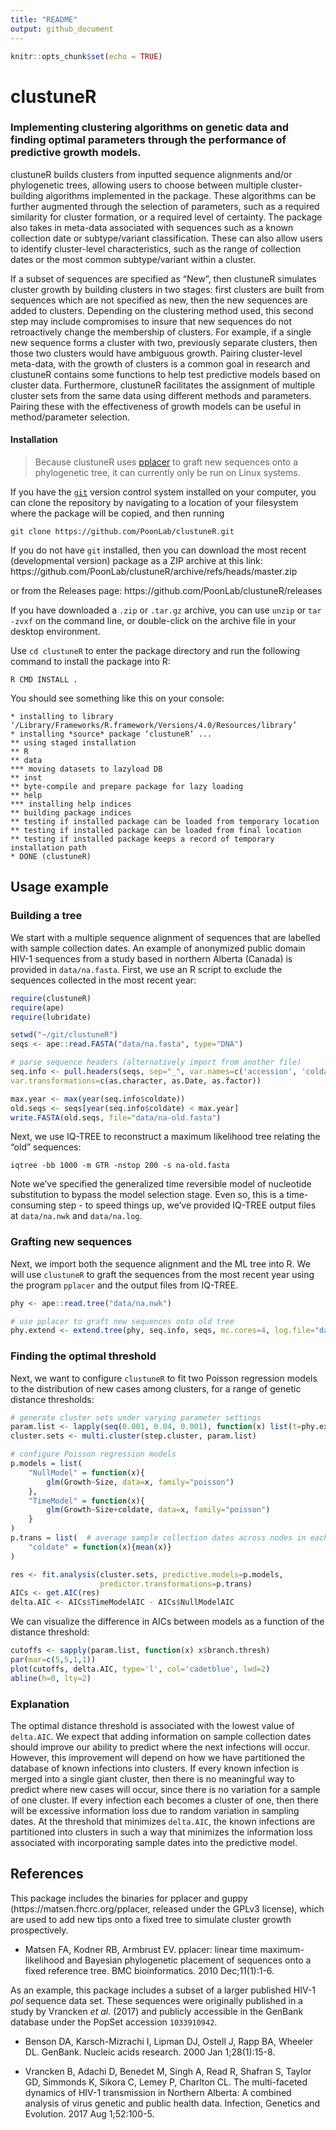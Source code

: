 ```yaml
---
title: "README"
output: github_document
---
```


```r
knitr::opts_chunk$set(echo = TRUE)
```

# clustuneR
### Implementing clustering algorithms on genetic data and finding optimal parameters through the performance of predictive growth models.

clustuneR builds clusters from inputted sequence alignments and/or phylogenetic trees, allowing users to choose between multiple cluster-building algorithms implemented in the package.
These algorithms can be further augmented through the selection of parameters, such as a required similarity for cluster formation, or a required level of certainty.
The package also takes in meta-data associated with sequences such as a known collection date or subtype/variant classification.
These can also allow users to identify cluster-level characteristics, such as the range of collection dates or the most common subtype/variant within a cluster.

If a subset of sequences are specified as "New", then clustuneR simulates cluster growth by building clusters in two stages:
first clusters are built from sequences which are not specified as new, then the new sequences are added to clusters.
Depending on the clustering method used, this second step may include compromises to insure that new sequences do not retroactively change the membership of clusters.
For example, if a single new sequence forms a cluster with two, previously separate clusters, then those two clusters would have ambiguous growth.
Pairing cluster-level meta-data, with the growth of clusters is a common goal in research and clustuneR contains some functions to help test predictive models based on cluster data.
Furthermore, clustuneR facilitates the assignment of multiple cluster sets from the same data using different methods and parameters.
Pairing these with the effectiveness of growth models can be useful in method/parameter selection.



#### Installation

> Because clustuneR uses [pplacer](https://github.com/matsen/pplacer/) to graft new sequences onto a phylogenetic tree, it can currently only be run on Linux systems.

If you have the [`git`](https://git-scm.com/) version control system installed on your computer, you can clone the repository by navigating to a location of your filesystem where the package will be copied, and then running
```
git clone https://github.com/PoonLab/clustuneR.git 
```

If you do not have `git` installed, then you can download the most recent (developmental version) package as a ZIP archive at this link:
https://github.com/PoonLab/clustuneR/archive/refs/heads/master.zip

or from the Releases page:
https://github.com/PoonLab/clustuneR/releases

If you have downloaded a `.zip` or `.tar.gz` archive, you can use `unzip` or `tar -zvxf` on the command line, or double-click on the archive file in your desktop environment.

Use `cd clustuneR` to enter the package directory and run the following command to install the package into R:
```
R CMD INSTALL .
```
You should see something like this on your console:
```
* installing to library ‘/Library/Frameworks/R.framework/Versions/4.0/Resources/library’
* installing *source* package ‘clustuneR’ ...
** using staged installation
** R
** data
*** moving datasets to lazyload DB
** inst
** byte-compile and prepare package for lazy loading
** help
*** installing help indices
** building package indices
** testing if installed package can be loaded from temporary location
** testing if installed package can be loaded from final location
** testing if installed package keeps a record of temporary installation path
* DONE (clustuneR)
```


## Usage example

### Building a tree

We start with a multiple sequence alignment of sequences that are labelled with sample collection dates.
An example of anonymized public domain HIV-1 sequences from a study based in northern Alberta (Canada) is provided in `data/na.fasta`.
First, we use an R script to exclude the sequences collected in the most recent year:
```r
require(clustuneR)
require(ape)
require(lubridate)

setwd("~/git/clustuneR")
seqs <- ape::read.FASTA("data/na.fasta", type="DNA")

# parse sequence headers (alternatively import from another file)
seq.info <- pull.headers(seqs, sep="_", var.names=c('accession', 'coldate', 'subtype'),
var.transformations=c(as.character, as.Date, as.factor))

max.year <- max(year(seq.info$coldate))
old.seqs <- seqs[year(seq.info$coldate) < max.year]
write.FASTA(old.seqs, file="data/na-old.fasta")
```

Next, we use IQ-TREE to reconstruct a maximum likelihood tree relating the "old" sequences:
```console
iqtree -bb 1000 -m GTR -nstop 200 -s na-old.fasta
```
Note we've specified the generalized time reversible model of nucleotide substitution to bypass the model selection stage.
Even so, this is a time-consuming step - to speed things up, we've provided IQ-TREE output files at `data/na.nwk` and `data/na.log`.


### Grafting new sequences

Next, we import both the sequence alignment and the ML tree into R.
We will use `clustuneR` to graft the sequences from the most recent year using the program `pplacer` and the output files from IQ-TREE.
```r
phy <- ape::read.tree("data/na.nwk")

# use pplacer to graft new sequences onto old tree
phy.extend <- extend.tree(phy, seq.info, seqs, mc.cores=4, log.file="data/na.log")
```

### Finding the optimal threshold

Next, we want to configure `clustuneR` to fit two Poisson regression models to the distribution of new cases among clusters, for a range of genetic distance thresholds:
```r
# generate cluster sets under varying parameter settings
param.list <- lapply(seq(0.001, 0.04, 0.001), function(x) list(t=phy.extend, branch.thresh=x, boot.thresh=0.95))
cluster.sets <- multi.cluster(step.cluster, param.list) 

# configure Poisson regression models
p.models = list(
    "NullModel" = function(x){
        glm(Growth~Size, data=x, family="poisson")
    },
    "TimeModel" = function(x){
        glm(Growth~Size+coldate, data=x, family="poisson")
    }
)
p.trans = list(  # average sample collection dates across nodes in each cluster
    "coldate" = function(x){mean(x)}
)

res <- fit.analysis(cluster.sets, predictive.models=p.models, 
                    predictor.transformations=p.trans)
AICs <- get.AIC(res)
delta.AIC <- AICs$TimeModelAIC - AICs$NullModelAIC
```

We can visualize the difference in AICs between models as a function of the distance threshold:
```r
cutoffs <- sapply(param.list, function(x) x$branch.thresh)
par(mar=c(5,5,1,1))
plot(cutoffs, delta.AIC, type='l', col='cadetblue', lwd=2)
abline(h=0, lty=2)
```

### Explanation

The optimal distance threshold is associated with the lowest value of `delta.AIC`.
We expect that adding information on sample collection dates should improve our ability to predict where the next infections will occur.
However, this improvement will depend on how we have partitioned the database of known infections into clusters.
If every known infection is merged into a single giant cluster, then there is no meaningful way to predict where new cases will occur, since there is no variation for a sample of one cluster.
If every infection each becomes a cluster of one, then there will be excessive information loss due to random variation in sampling dates.
At the threshold that minimizes `delta.AIC`, the known infections are partitioned into clusters in such a way that minimizes the information loss associated with incorporating sample dates into the predictive model.


## References
This package includes the binaries for pplacer and guppy (https://matsen.fhcrc.org/pplacer, released under the GPLv3 license), which are used to add new tips onto a fixed tree to simulate cluster growth prospectively. 

* Matsen FA, Kodner RB, Armbrust EV. pplacer: linear time maximum-likelihood and Bayesian phylogenetic placement of sequences onto a fixed reference tree. BMC bioinformatics. 2010 Dec;11(1):1-6.

As an example, this package includes a subset of a larger published HIV-1 *pol* sequence data set. These sequences were originally published in a study by Vrancken *et al.* (2017) and publicly accessible in the GenBank database under the PopSet accession `1033910942`.

* Benson DA, Karsch-Mizrachi I, Lipman DJ, Ostell J, Rapp BA, Wheeler DL. GenBank. Nucleic acids research. 2000 Jan 1;28(1):15-8.

* Vrancken B, Adachi D, Benedet M, Singh A, Read R, Shafran S, Taylor GD, Simmonds K, Sikora C, Lemey P, Charlton CL. The multi-faceted dynamics of HIV-1 transmission in Northern Alberta: A combined analysis of virus genetic and public health data. Infection, Genetics and Evolution. 2017 Aug 1;52:100-5.

